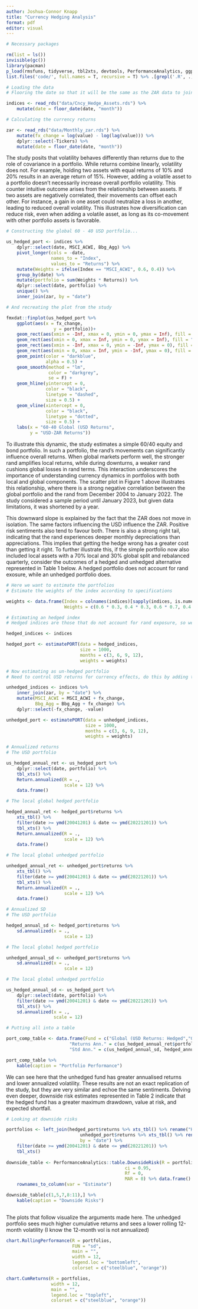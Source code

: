 ```yaml
---
author: Joshua-Connor Knapp
title: "Currency Hedging Analysis"
format: pdf
editor: visual
---
```


```r
# Necessary packages

rm(list = ls()) 
invisible(gc())
library(pacman)
p_load(rmsfuns, tidyverse, tbl2xts, devtools, PerformanceAnalytics, ggplot2, TTR, RcppRoll, xts, gt, fmxdat, knitr)
list.files('code/', full.names = T, recursive = T) %>% .[grepl('.R', .)] %>% as.list() %>% walk(~source(.))
```

```r
# Loading the data
# Flooring the date so that it will be the same as the ZAR data to join later

indices <- read_rds("data/Cncy_Hedge_Assets.rds") %>% 
    mutate(date = floor_date(date, "month"))

# Calculating the currency returns

zar <- read_rds("data/Monthly_zar.rds") %>% 
    mutate(fx_change = log(value) - log(lag(value))) %>% 
    dplyr::select(-Tickers) %>% 
    mutate(date = floor_date(date, "month"))
```

The study posits that volatility behaves differently than returns due to the role of covariance in a portfolio. While returns combine linearly, volatility does not. For example, holding two assets with equal returns of 10% and 20% results in an average return of 15%. However, adding a volatile asset to a portfolio doesn’t necessarily increase overall portfolio volatility. This counter intuitive outcome arises from the relationship between assets. If two assets are negatively correlated, their movements can offset each other. For instance, a gain in one asset could neutralize a loss in another, leading to reduced overall volatility. This illustrates how diversification can reduce risk, even when adding a volatile asset, as long as its co-movement with other portfolio assets is favorable.
```r
# Constructing the global 60 - 40 USD portfolio...

us_hedged_port <- indices %>% 
    dplyr::select(date, MSCI_ACWI, Bbg_Agg) %>% 
    pivot_longer(cols = -date,
                 names_to = "Index",
                 values_to = "Returns") %>% 
    mutate(Weights = ifelse(Index == "MSCI_ACWI", 0.6, 0.4)) %>% 
    group_by(date) %>% 
    mutate(portfolio = sum(Weights * Returns)) %>% 
    dplyr::select(date, portfolio) %>% 
    unique() %>% 
    inner_join(zar, by = "date")

# And recreating the plot from the study

fmxdat::finplot(us_hedged_port %>% 
    ggplot(aes(x = fx_change,
                  y = portfolio))+
    geom_rect(aes(xmin = -Inf, xmax = 0, ymin = 0, ymax = Inf), fill = "yellow4", alpha = 0.002) +  
    geom_rect(aes(xmin = 0, xmax = Inf, ymin = 0, ymax = Inf), fill = "green3", alpha = 0.002) +  
    geom_rect(aes(xmin = -Inf, xmax = 0, ymin = -Inf, ymax = 0), fill = "red", alpha = 0.002) +  
    geom_rect(aes(xmin = 0, xmax = Inf, ymin = -Inf, ymax = 0), fill = "yellow", alpha = 0.002) +  
    geom_point(color = "darkblue",
               alpha = 0.5) +
    geom_smooth(method = "lm",
                color = "darkgrey", 
                se = F) +
    geom_hline(yintercept = 0, 
               color = "black", 
               linetype = "dashed", 
               size = 0.5) +
    geom_vline(xintercept = 0, 
               color = "black", 
               linetype = "dotted", 
               size = 0.5) +
    labs(x = "60-40 Global (USD Returns",
         y = "USD-ZAR Returns"))
```
To illustrate this dynamic, the study estimates a simple 60/40 equity and bond portfolio. In such a portfolio, the rand’s movements can significantly influence overall returns. When global markets perform well, the stronger rand amplifies local returns, while during downturns, a weaker rand cushions global losses in rand terms. This interaction underscores the importance of understanding currency dynamics in portfolios with both local and global components. The scatter plot in Figure 1 above illustrates this relationship, where there is a strong negative correlation between the global portfolio and the rand from December 2004 to January 2022. The study considered a sample period until January 2023, but given data limitations, it was shortened by a year.

This downward slope is explained by the fact that the ZAR does not move in isolation. The same factors influencing the USD influence the ZAR. Positive risk sentiments also tend to favour both. There is also a strong right tail, indicating that the rand experiences deeper monthly depreciations than appreciations. This implies that getting the hedge wrong has a greater cost than getting it right. To further illustrate this, if the simple portfolio now also included local assets with a 70% local and 30% global split and rebalanced quarterly, consider the outcomes of a hedged and unhedged alternative represented in Table 1 below. A hedged portfolio does not account for rand exosure, while an unhedged portfolio does. 
```r
# Here we want to estimate the portfolios
# Estimate the weights of the index according to specifications

weights <- data.frame(Index = colnames(indices)[sapply(indices, is.numeric)],
                      Weights = c(0.6 * 0.3, 0.4 * 0.3, 0.6 * 0.7, 0.4 * 0.7))

# Estimating an hedged index
# Hedged indices are those that do not account for rand exposure, so we do nothing to these indices

hedged_indices <- indices 

hedged_port <- estimatePORT(data = hedged_indices,
                            size = 1000,
                            months = c(3, 6, 9, 12),
                            weights = weights)

# Now estimating as un-hedged portfolio
# Need to control USD returns for currency effects, do this by adding the change in the rand to the USD indices

unhedged_indices <- indices %>% 
    inner_join(zar, by = "date") %>% 
    mutate(MSCI_ACWI = MSCI_ACWI + fx_change,
           Bbg_Agg = Bbg_Agg + fx_change) %>%
    dplyr::select(-fx_change, -value) 

unhedged_port <- estimatePORT(data = unhedged_indices,
                              size = 1000,
                              months = c(3, 6, 9, 12),
                              weights = weights)

# Annualized returns
# The USD portfolio

us_hedged_annual_ret <- us_hedged_port %>% 
    dplyr::select(date, portfolio) %>% 
    tbl_xts() %>% 
    Return.annualized(R = ., 
                      scale = 12) %>% 
    data.frame()

# The local global hedged portfolio

hedged_annual_ret <- hedged_port$returns %>% 
    xts_tbl() %>% 
    filter(date >= ymd(20041201) & date <= ymd(20221201)) %>% 
    tbl_xts() %>% 
    Return.annualized(R = ., 
                      scale = 12) %>% 
    data.frame()

# The local global unhedged portfolio

unhedged_annual_ret <- unhedged_port$returns %>% 
    xts_tbl() %>% 
    filter(date >= ymd(20041201) & date <= ymd(20221201)) %>% 
    tbl_xts() %>% 
    Return.annualized(R = ., 
                      scale = 12) %>% 
    data.frame()

# Annualized SD
# The USD portfolio

hedged_annual_sd <- hedged_port$returns %>% 
    sd.annualized(x = ., 
                      scale = 12)

# The local global hedged portfolio

unhedged_annual_sd <- unhedged_port$returns %>% 
    sd.annualized(x = ., 
                      scale = 12)

# The local global unhedged portfolio

us_hedged_annual_sd <- us_hedged_port %>% 
    dplyr::select(date, portfolio) %>% 
    filter(date >= ymd(20041201) & date <= ymd(20221201)) %>% 
    tbl_xts() %>% 
    sd.annualized(x = ., 
                  scale = 12)

# Putting all into a table

port_comp_table <- data.frame(Fund = c("Global (USD Returns: Hedged","Global + Local (Hedged)", "Global + Local (Unhedged"),
                        "Returns Ann." = c(us_hedged_annual_ret$portfolio, hedged_annual_ret$portfolio.returns, unhedged_annual_ret$portfolio.returns),
                        "Std Ann." = c(us_hedged_annual_sd, hedged_annual_sd, unhedged_annual_sd))

port_comp_table %>% 
    kable(caption = "Portfolio Performance")
```
We can see here that the unhedged fund has greater annualised returns and lower annualized volatility. These results are not an exact replication of the study, but they are very similar and echoe the same sentiments. Delving even deeper, downside risk estimates represented in Table 2 indicate that the hedged fund has a greater maximum drawdown, value at risk, and expected shortfall. 
```r
# Looking at downside risks

portfolios <- left_join(hedged_port$returns %>% xts_tbl() %>% rename("Hedged" = portfolio.returns),
                            unhedged_port$returns %>% xts_tbl() %>% rename("Unhedged" = portfolio.returns),
                            by = "date") %>% 
    filter(date >= ymd(20041201) & date <= ymd(20221201)) %>% 
    tbl_xts()
    
downside_table <- PerformanceAnalytics::table.DownsideRisk(R = portfolios,
                                             ci = 0.95,
                                             Rf = 0, 
                                             MAR = 0) %>% data.frame() %>% 
    rownames_to_column(var = "Estimate") 

downside_table[c(1,5,7,8:11),] %>% 
    kable(caption = "Downside Risks")
    
```
The plots that follow visualize the arguments made here. The unhedged portfolio sees much higher cumulative returns and sees a lower rolling 12-month volatility (I know the 12-month vol is not annualized)
```r

chart.RollingPerformance(R = portfolios,
                         FUN = "sd",
                         main = "",
                         width = 12,
                         legend.loc = "bottomleft",
                         colorset = c("steelblue", "orange"))
```

```r
chart.CumReturns(R = portfolios,
                 width = 12, 
                 main = "",
                 legend.loc = "topleft",
                 colorset = c("steelblue", "orange"))
```


